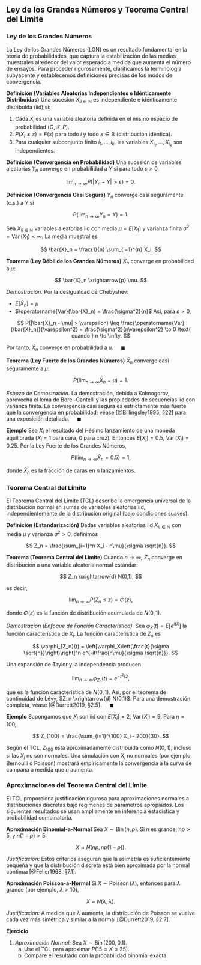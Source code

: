 ## Ley de los Grandes Números y Teorema Central del Límite

### Ley de los Grandes Números

La Ley de los Grandes Números (LGN) es un resultado fundamental en la teoría de probabilidades, que captura la estabilización de las medias muestrales alrededor del valor esperado a medida que aumenta el número de ensayos. Para proceder rigurosamente, clarificamos la terminología subyacente y establecemos definiciones precisas de los modos de convergencia.

**Definición (Variables Aleatorias Independientes e Idénticamente Distribuidas)**
Una sucesión ${X_i}_{i \in \mathbb{N}}$ es independiente e idénticamente distribuida (iid) si:

1. Cada $X_i$ es una variable aleatoria definida en el mismo espacio de probabilidad $(\Omega, \mathcal{F}, P)$.
2. $P(X_i \leq x) = F(x)$ para todo $i$ y todo $x \in \mathbb{R}$ (distribución idéntica).
3. Para cualquier subconjunto finito ${i_1,\dots,i_k}$, las variables $X_{i_1},\dots,X_{i_k}$ son independientes.

**Definición (Convergencia en Probabilidad)**
Una sucesión de variables aleatorias $Y_n$ converge en probabilidad a $Y$ si para todo $\varepsilon > 0$,

$$
\lim_{n \to \infty} P(|Y_n - Y| > \varepsilon) = 0.
$$

**Definición (Convergencia Casi Segura)**
$Y_n$ converge casi seguramente (c.s.) a $Y$ si

$$
P\left(\lim_{n \to \infty} Y_n = Y\right) = 1.
$$

Sea ${X_i}_{i \in \mathbb{N}}$ variables aleatorias iid con media $\mu = E[X_1]$ y varianza finita $\sigma^2 = \operatorname{Var}(X_1) < \infty$. La media muestral es

$$
\bar{X}_n = \frac{1}{n} \sum_{i=1}^{n} X_i.
$$

**Teorema (Ley Débil de los Grandes Números)**
$\bar{X}_n$ converge en probabilidad a $\mu$:

$$
\bar{X}_n \xrightarrow{p} \mu.
$$

*Demostración.*
Por la desigualdad de Chebyshev:

* $E[\bar{X}_n] = \mu$
* $\operatorname{Var}(\bar{X}_n) = \frac{\sigma^2}{n}$
  Así, para $\varepsilon > 0$,

$$
P(|\bar{X}_n - \mu| > \varepsilon) \leq \frac{\operatorname{Var}(\bar{X}_n)}{\varepsilon^2} = \frac{\sigma^2}{n\varepsilon^2} \to 0 \text{ cuando } n \to \infty.
$$

Por tanto, $\bar{X}_n$ converge en probabilidad a $\mu$.
$\quad\blacksquare$

**Teorema (Ley Fuerte de los Grandes Números)**
$\bar{X}_n$ converge casi seguramente a $\mu$:

$$
P\left(\lim_{n \to \infty} \bar{X}_n = \mu\right) = 1.
$$

*Esbozo de Demostración.*
La demostración, debida a Kolmogorov, aprovecha el lema de Borel-Cantelli y las propiedades de secuencias iid con varianza finita. La convergencia casi segura es estrictamente más fuerte que la convergencia en probabilidad; véase [@Billingsley1995, §22] para una exposición detallada.
$\quad\blacksquare$

**Ejemplo**
Sea $X_i$ el resultado del $i$-ésimo lanzamiento de una moneda equilibrada ($X_i = 1$ para cara, $0$ para cruz). Entonces $E[X_i] = 0.5$, $\operatorname{Var}(X_i) = 0.25$. Por la Ley Fuerte de los Grandes Números,

$$
P\left(\lim_{n \to \infty} \bar{X}_n = 0.5\right) = 1,
$$

donde $\bar{X}_n$ es la fracción de caras en $n$ lanzamientos.

### Teorema Central del Límite

El Teorema Central del Límite (TCL) describe la emergencia universal de la distribución normal en sumas de variables aleatorias iid, independientemente de la distribución original (bajo condiciones suaves).

**Definición (Estandarización)**
Dadas variables aleatorias iid ${X_i}_{i \in \mathbb{N}}$ con media $\mu$ y varianza $\sigma^2 > 0$, definimos

$$
Z_n = \frac{\sum_{i=1}^n X_i - n\mu}{\sigma \sqrt{n}}.
$$

**Teorema (Teorema Central del Límite)**
Cuando $n \to \infty$, $Z_n$ converge en distribución a una variable aleatoria normal estándar:

$$
Z_n \xrightarrow{d} N(0,1),
$$

es decir,

$$
\lim_{n \to \infty} P(Z_n \leq z) = \Phi(z),
$$

donde $\Phi(z)$ es la función de distribución acumulada de $N(0,1)$.

*Demostración (Enfoque de Función Característica).*
Sea $\varphi_{X}(t) = E[e^{itX}]$ la función característica de $X_i$. La función característica de $Z_n$ es

$$
\varphi_{Z_n}(t) = \left[\varphi_X\left(\frac{t}{\sigma \sqrt{n}}\right)\right]^n e^{-it\frac{n\mu}{\sigma \sqrt{n}}}.
$$

Una expansión de Taylor y la independencia producen

$$
\lim_{n \to \infty} \varphi_{Z_n}(t) = e^{-t^2/2},
$$

que es la función característica de $N(0,1)$. Así, por el teorema de continuidad de Lévy, $Z_n \xrightarrow{d} N(0,1)$. Para una demostración completa, véase [@Durrett2019, §2.5].
$\quad\blacksquare$

**Ejemplo**
Supongamos que $X_i$ son iid con $E[X_i]=2$, $\operatorname{Var}(X_i)=9$. Para $n=100$,

$$
Z_{100} = \frac{\sum_{i=1}^{100} X_i - 200}{30}.
$$

Según el TCL, $Z_{100}$ está aproximadamente distribuida como $N(0,1)$, incluso si las $X_i$ no son normales. Una simulación con $X_i$ no normales (por ejemplo, Bernoulli o Poisson) mostrará empíricamente la convergencia a la curva de campana a medida que $n$ aumenta.

### Aproximaciones del Teorema Central del Límite

El TCL proporciona justificación rigurosa para aproximaciones normales a distribuciones discretas bajo regímenes de parámetros apropiados. Los siguientes resultados se usan ampliamente en inferencia estadística y probabilidad combinatoria.

**Aproximación Binomial-a-Normal**
Sea $X \sim \operatorname{Bin}(n, p)$. Si $n$ es grande, $np > 5$, y $n(1-p) > 5$:

$$
X \approx N\left(np, np(1-p)\right).
$$

*Justificación:* Estos criterios aseguran que la asimetría es suficientemente pequeña y que la distribución discreta está bien aproximada por la normal continua [@Feller1968, §7.1].

**Aproximación Poisson-a-Normal**
Si $X \sim \operatorname{Poisson}(\lambda)$, entonces para $\lambda$ grande (por ejemplo, $\lambda > 10$),

$$
X \approx N(\lambda, \lambda).
$$

*Justificación:* A medida que $\lambda$ aumenta, la distribución de Poisson se vuelve cada vez más simétrica y similar a la normal [@Durrett2019, §2.7].

**Ejercicio**

1. *Aproximación Normal:*
   Sea $X \sim \operatorname{Bin}(200, 0.1)$.
   (a) Use el TCL para aproximar $P(15 \leq X \leq 25)$.
   (b) Compare el resultado con la probabilidad binomial exacta.